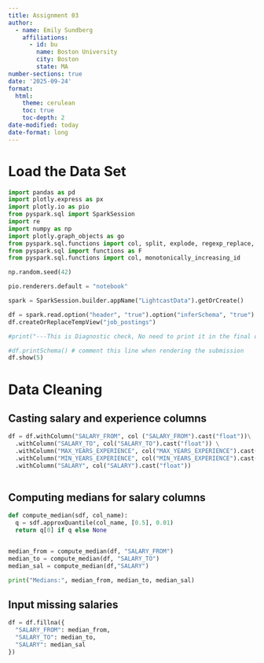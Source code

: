 ```yaml
---
title: Assignment 03
author:
  - name: Emily Sundberg
    affiliations:
      - id: bu
        name: Boston University
        city: Boston
        state: MA
number-sections: true
date: '2025-09-24'
format:
  html:
    theme: cerulean
    toc: true
    toc-depth: 2
date-modified: today
date-format: long
---
```


# Load the Data Set

```python
import pandas as pd
import plotly.express as px
import plotly.io as pio
from pyspark.sql import SparkSession
import re
import numpy as np
import plotly.graph_objects as go
from pyspark.sql.functions import col, split, explode, regexp_replace, transform, when
from pyspark.sql import functions as F
from pyspark.sql.functions import col, monotonically_increasing_id

np.random.seed(42)

pio.renderers.default = "notebook"

spark = SparkSession.builder.appName("LightcastData").getOrCreate()

df = spark.read.option("header", "true").option("inferSchema", "true").option("multiLine","true").option("escape", "\"").csv("/home/ubuntu/assignment-03-emily-sundberg-1/data/lightcast_job_postings.csv")
df.createOrReplaceTempView("job_postings")

#print("---This is Diagnostic check, No need to print it in the final doc---")

#df.printSchema() # comment this line when rendering the submission
df.show(5)

```

# Data Cleaning

## Casting salary and experience columns
```python

df = df.withColumn("SALARY_FROM", col ("SALARY_FROM").cast("float"))\
  .withColumn("SALARY_TO", col("SALARY_TO").cast("float")) \
  .withColumn("MAX_YEARS_EXPERIENCE", col("MAX_YEARS_EXPERIENCE").cast("float"))\
  .withColumn("MIN_YEARS_EXPERIENCE", col("MIN_YEARS_EXPERIENCE").cast("float"))\
  .withColumn("SALARY", col("SALARY").cast("float"))
  

```

## Computing medians for salary columns
```python
def compute_median(sdf, col_name):
  q = sdf.approxQuantile(col_name, [0.5], 0.01)
  return q[0] if q else None


median_from = compute_median(df, "SALARY_FROM")
median_to = compute_median(df, "SALARY_TO")
median_sal = compute_median(df,"SALARY")

print("Medians:", median_from, median_to, median_sal)

```
## Input missing salaries

```python
df = df.fillna({
  "SALARY_FROM": median_from,
  "SALARY_TO": median_to,
  "SALARY": median_sal
})
```